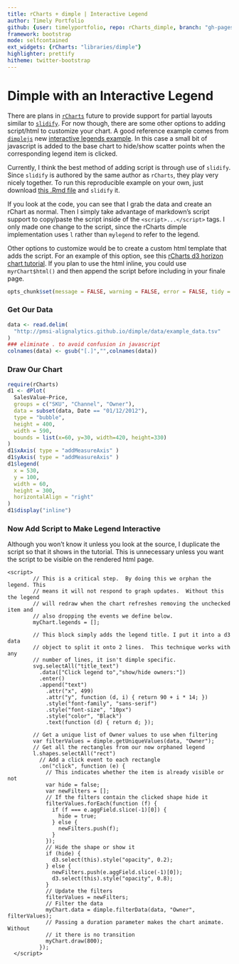 ```yaml
---
title: rCharts + dimple | Interactive Legend
author: Timely Portfolio
github: {user: timelyportfolio, repo: rCharts_dimple, branch: "gh-pages"}
framework: bootstrap
mode: selfcontained
ext_widgets: {rCharts: "libraries/dimple"}
highlighter: prettify
hitheme: twitter-bootstrap
---
```


<style>
.container { width: 850px;}
</style>

# Dimple with an Interactive Legend

There are plans in [`rCharts`](http://rcharts.io/site) future to provide support for partial layouts similar to [`slidify`](http://slidify.org).  For now though, there are some other options to adding script/html to customize your chart.  A good reference example comes from [`dimplejs`](http://dimplejs.org) new [interactive legends example](http://dimplejs.org/advanced_examples_viewer.html?id=advanced_interactive_legends).  In this case a small bit of javascript is added to the base chart to hide/show scatter points when the corresponding legend item is clicked.

Currently, I think the best method of adding script is through use of `slidify`.  Since `slidify` is authored by the same author as `rCharts`, they play very nicely together.  To run this reproducible example on your own, just download [this .Rmd file](http://timelyportfolio.github.io/rCharts_dimple/example48_interactive_legend.Rmd) and `slidify` it.

If you look at the code, you can see that I grab the data and create an rChart as normal.  Then I simply take advantage of markdown's script support to copy/paste the script inside of the `<script>...</script>` tags.  I only made one change to the script, since the rCharts dimple implementation uses `l` rather than `mylegend` to refer to the legend.

Other options to customize would be to create a custom html template that adds the script.  For an example of this option, see this [rCharts d3 horizon chart tutorial](http://timelyportfolio.github.io/rCharts_d3_horizon/).  If you plan to use the html inline, you could use `myrChart$html()` and then append the script before including in your finale page.

```r
opts_chunk$set(message = FALSE, warning = FALSE, error = FALSE, tidy = FALSE, cache = FALSE,results = 'asis' )
```

### Get Our Data
```r
data <- read.delim(
  "http://pmsi-alignalytics.github.io/dimple/data/example_data.tsv"
)
### eliminate . to avoid confusion in javascript
colnames(data) <- gsub("[.]","",colnames(data))
```

### Draw Our Chart
```r
require(rCharts)
d1 <- dPlot(
  SalesValue~Price,
  groups = c("SKU", "Channel", "Owner"),
  data = subset(data, Date == "01/12/2012"),
  type = "bubble",
  height = 400,
  width = 590,
  bounds = list(x=60, y=30, width=420, height=330)
)
d1$xAxis( type = "addMeasureAxis" )
d1$yAxis( type = "addMeasureAxis" )
d1$legend(
  x = 530,
  y = 100,
  width = 60,
  height = 300,
  horizontalAlign = "right"
)
d1$display("inline")
```

### Now Add Script to Make Legend Interactive

Although you won't know it unless you look at the source, I duplicate the script so that it shows in the tutorial.  This is unnecessary unless you want the script to be visible on the rendered html page.

```
<script>
        // This is a critical step.  By doing this we orphan the legend. This
        // means it will not respond to graph updates.  Without this the legend
        // will redraw when the chart refreshes removing the unchecked item and
        // also dropping the events we define below.
        myChart.legends = [];

        // This block simply adds the legend title. I put it into a d3 data
        // object to split it onto 2 lines.  This technique works with any
        // number of lines, it isn't dimple specific.
        svg.selectAll("title_text")
          .data(["Click legend to","show/hide owners:"])
          .enter()
          .append("text")
            .attr("x", 499)
            .attr("y", function (d, i) { return 90 + i * 14; })
            .style("font-family", "sans-serif")
            .style("font-size", "10px")
            .style("color", "Black")
            .text(function (d) { return d; });

        // Get a unique list of Owner values to use when filtering
        var filterValues = dimple.getUniqueValues(data, "Owner");
        // Get all the rectangles from our now orphaned legend
        l.shapes.selectAll("rect")
          // Add a click event to each rectangle
          .on("click", function (e) {
            // This indicates whether the item is already visible or not
            var hide = false;
            var newFilters = [];
            // If the filters contain the clicked shape hide it
            filterValues.forEach(function (f) {
              if (f === e.aggField.slice(-1)[0]) {
                hide = true;
              } else {
                newFilters.push(f);
              }
            });
            // Hide the shape or show it
            if (hide) {
              d3.select(this).style("opacity", 0.2);
            } else {
              newFilters.push(e.aggField.slice(-1)[0]);
              d3.select(this).style("opacity", 0.8);
            }
            // Update the filters
            filterValues = newFilters;
            // Filter the data
            myChart.data = dimple.filterData(data, "Owner", filterValues);
            // Passing a duration parameter makes the chart animate. Without
            // it there is no transition
            myChart.draw(800);
          });
  </script>
```

<script>
        // This is a critical step.  By doing this we orphan the legend. This
        // means it will not respond to graph updates.  Without this the legend
        // will redraw when the chart refreshes removing the unchecked item and
        // also dropping the events we define below.
        myChart.legends = [];

        // This block simply adds the legend title. I put it into a d3 data
        // object to split it onto 2 lines.  This technique works with any
        // number of lines, it isn't dimple specific.
        svg.selectAll("title_text")
          .data(["Click legend to","show/hide owners:"])
          .enter()
          .append("text")
            .attr("x", 499)
            .attr("y", function (d, i) { return 90 + i * 14; })
            .style("font-family", "sans-serif")
            .style("font-size", "10px")
            .style("color", "Black")
            .text(function (d) { return d; });

        // Get a unique list of Owner values to use when filtering
        var filterValues = dimple.getUniqueValues(data, "Owner");
        // Get all the rectangles from our now orphaned legend
        l.shapes.selectAll("rect")
          // Add a click event to each rectangle
          .on("click", function (e) {
            // This indicates whether the item is already visible or not
            var hide = false;
            var newFilters = [];
            // If the filters contain the clicked shape hide it
            filterValues.forEach(function (f) {
              if (f === e.aggField.slice(-1)[0]) {
                hide = true;
              } else {
                newFilters.push(f);
              }
            });
            // Hide the shape or show it
            if (hide) {
              d3.select(this).style("opacity", 0.2);
            } else {
              newFilters.push(e.aggField.slice(-1)[0]);
              d3.select(this).style("opacity", 0.8);
            }
            // Update the filters
            filterValues = newFilters;
            // Filter the data
            myChart.data = dimple.filterData(data, "Owner", filterValues);
            // Passing a duration parameter makes the chart animate. Without
            // it there is no transition
            myChart.draw(800);
          });
  </script>

